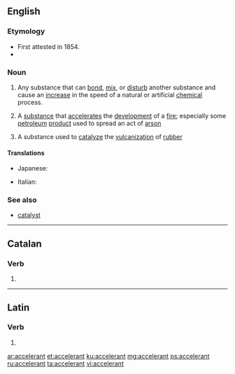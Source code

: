 ==English==
{{wikipedia}}

===Etymology===
* First attested in 1854.
* {{suffix|accelerate|ant}}

===Noun===
{{en-noun}}

# {{context|chemistry|lang=en}} Any substance that can [[bond]], [[mix]], or [[disturb]] another substance and cause an [[increase]] in the speed of a natural or artificial [[chemical]] process.
# A [[substance]] that [[accelerate]]s the [[development]] of a [[fire]]; especially some [[petroleum]] [[product]] used to spread an act of [[arson]]
# {{context|chemistry|lang=en}} A substance used to [[catalyze]] the [[vulcanization]] of [[rubber]]

====Translations====
{{trans-top|substance that can bond, mix, or disturb another substance}}
* Japanese: {{t-|ja|促進剤|tr=そくしんざい, sokushinzai|sc=Jpan}}
{{trans-mid}}
{{trans-bottom}}

{{trans-top|substance that accelerates the devolpment of a fire}}
{{trans-mid}}
{{trans-bottom}}

{{trans-top|substance used to catalyze the vulcanization of rubber}}
{{trans-mid}}
{{trans-bottom}}

{{checktrans-top}}
* Italian: {{t-|it|accelerante|m}}
{{trans-bottom}}

===See also===
* [[catalyst]]

----

==Catalan==

===Verb===
{{head|ca|verb form}}

# {{ca-verb form of|t=pres|m=ptc|accelerar}}

----

==Latin==

===Verb===
{{la-verb-form|accelerant}}

# {{conjugation of|accelerō||3|p|pres|act|ind|lang=la}}

[[ar:accelerant]]
[[et:accelerant]]
[[ku:accelerant]]
[[mg:accelerant]]
[[ps:accelerant]]
[[ru:accelerant]]
[[ta:accelerant]]
[[vi:accelerant]]